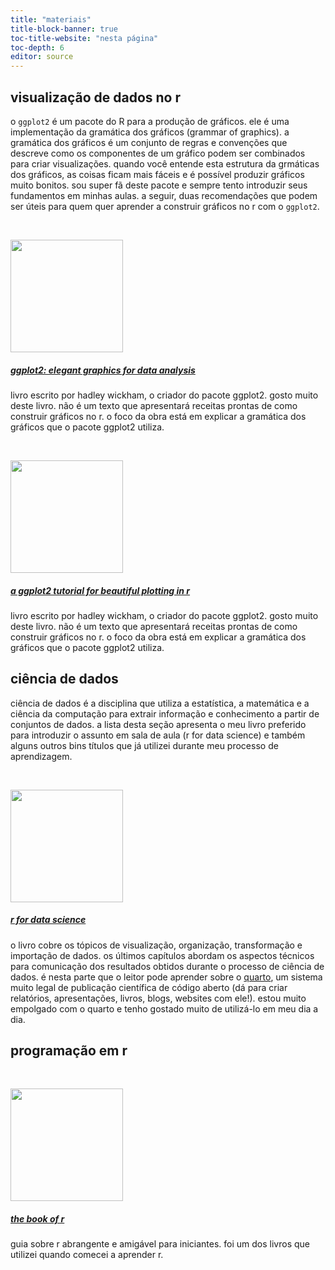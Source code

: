 ```yaml
---
title: "materiais"
title-block-banner: true
toc-title-website: "nesta página"
toc-depth: 6
editor: source
---
```


## visualização de dados no r

o `ggplot2` é um pacote do R para a produção de gráficos. ele é uma implementação da gramática dos gráficos (grammar of graphics). a gramática dos gráficos é um conjunto de regras e convenções que descreve como os componentes de um gráfico podem ser combinados para criar visualizações. quando você entende esta estrutura da grmáticas dos gráficos, as coisas ficam mais fáceis e é possível produzir gráficos muito bonitos. sou super fã deste pacote e sempre tento introduzir seus fundamentos em minhas aulas. a seguir, duas recomendações que podem ser úteis para quem quer aprender a construir gráficos no r com o `ggplot2`.

<br>

::: grid
::: g-col-4
![](cover_ggplot2.jpeg){width="180"}
:::

::: g-col-8
##### [ggplot2: elegant graphics for data analysis](https://ggplot2-book.org/)

livro escrito por hadley wickham, o criador do pacote ggplot2. gosto muito deste livro. não é um texto que apresentará receitas prontas de como construir gráficos no r. o foco da obra está em explicar a gramática dos gráficos que o pacote ggplot2 utiliza.
:::
:::

<br>

::: grid
::: g-col-4
![](cedric.png){width="180"}
:::

::: g-col-8
##### [a ggplot2 tutorial for beautiful plotting in r](https://www.cedricscherer.com/2019/08/05/a-ggplot2-tutorial-for-beautiful-plotting-in-r/)

livro escrito por hadley wickham, o criador do pacote ggplot2. gosto muito deste livro. não é um texto que apresentará receitas prontas de como construir gráficos no r. o foco da obra está em explicar a gramática dos gráficos que o pacote ggplot2 utiliza.
:::
:::

## ciência de dados

ciência de dados é a disciplina que utiliza a estatística, a matemática e a ciência da computação para extrair informação e conhecimento a partir de conjuntos de dados. a lista desta seção apresenta o meu livro preferido para introduzir o assunto em sala de aula (r for data science) e também alguns outros bins títulos que já utilizei durante meu processo de aprendizagem.

<br>

::: grid
::: g-col-4
![](r4ds.png){width="180"}
:::

::: g-col-8
##### [r for data science](https://r4ds.hadley.nz/)

o livro cobre os tópicos de visualização, organização, transformação e importação de dados. os últimos capítulos abordam os aspectos técnicos para comunicação dos resultados obtidos durante o processo de ciência de dados. é nesta parte que o leitor pode aprender sobre o [quarto](https://quarto.org/), um sistema muito legal de publicação científica de código aberto (dá para criar relatórios, apresentações, livros, blogs, websites com ele!). estou muito empolgado com o quarto e tenho gostado muito de utilizá-lo em meu dia a dia.
:::
:::

## programação em r

<br>

::: grid
::: g-col-4
![](book-r.png){width="180"}
:::

::: g-col-8
##### [the book of r](https://books.google.com.br/books/about/The_Book_of_R.html?id=N4G7DQAAQBAJ&redir_esc=y)

guia sobre r abrangente e amigável para iniciantes. foi um dos livros que utilizei quando comecei a aprender r.
:::
:::
